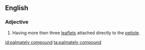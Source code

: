 ==English==

===Adjective===
{{en-adj|head=[[palmately]] [[compound]]|-}}

# {{context|botany|of leaves|lang=en}} Having more then three [[leaflet]]s attached directly to the [[petiole]].

[[id:palmately compound]]
[[ta:palmately compound]]